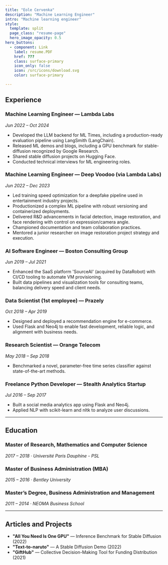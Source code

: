 ```yaml
---
title: "Eole Cervenka"
description: "Machine Learning Engineer"
intro: "Machine learning engineer"
style:
  template: split
  page_class: "resume-page"
  hero_image_opacity: 0.5
hero_buttons:
  - component: Link
    label: resume.PDF
    href: ???
    class: surface-primary
    icon_only: false
    icon: /src/icons/download.svg
    color: surface-primary

---
```


## Experience

### Machine Learning Engineer — Lambda Labs  
*Jun 2022 – Oct 2024*  
- Developed the LLM backend for ML Times, including a production-ready evaluation pipeline using LangSmith (LangChain).  
- Released ML demos and blogs, including a GPU benchmark for stable-diffusion recognized by Google Research.  
- Shared stable diffusion projects on Hugging Face.  
- Conducted technical interviews for ML engineering roles.

### Machine Learning Engineer — Deep Voodoo (via Lambda Labs)  
*Jun 2022 – Dec 2023*  
- Led training speed optimization for a deepfake pipeline used in entertainment industry projects.  
- Productionized a complex ML pipeline with robust versioning and containerized deployments.  
- Delivered R&D advancements in facial detection, image restoration, and face rendering with control on expression/camera angle.  
- Championed documentation and team collaboration practices.  
- Mentored a junior researcher on image restoration project strategy and execution.

### AI Software Engineer — Boston Consulting Group  
*Jun 2019 – Jul 2021*  
- Enhanced the SaaS platform 'SourceAI' (acquired by DataRobot) with CI/CD tooling to automate VM provisioning.  
- Built data pipelines and visualization tools for consulting teams, balancing delivery speed and client needs.

### Data Scientist (1st employee) — Prazely  
*Oct 2018 – Apr 2019*  
- Designed and deployed a recommendation engine for e-commerce.  
- Used Flask and Neo4j to enable fast development, reliable logic, and alignment with business needs.

### Research Scientist — Orange Telecom  
*May 2018 – Sep 2018*  
- Benchmarked a novel, parameter-free time series classifier against state-of-the-art methods.

### Freelance Python Developer — Stealth Analytics Startup  
*Jul 2016 – Sep 2017*  
- Built a social media analytics app using Flask and Neo4j.  
- Applied NLP with scikit-learn and nltk to analyze user discussions.

---

## Education

### Master of Research, Mathematics and Computer Science  
*2017 – 2018 · Université Paris Dauphine - PSL*

### Master of Business Administration (MBA)  
*2015 – 2016 · Bentley University*

### Master’s Degree, Business Administration and Management  
*2011 – 2014 · NEOMA Business School*

---

## Articles and Projects

- **"All You Need Is One GPU"** — Inference Benchmark for Stable Diffusion (2022)  
- **"Text-to-naruto"** — A Stable Diffusion Demo (2022)  
- **"GiftHub"** — Collective Decision-Making Tool for Funding Distribution (2021)
